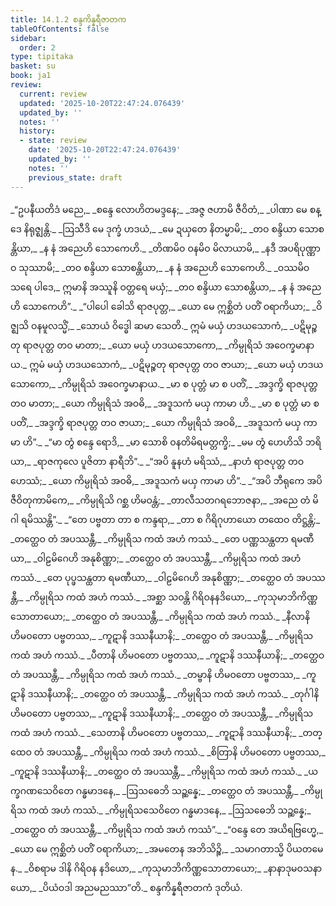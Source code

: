 ```yaml
---
title: 14.1.2 စန္ဒကိန္နရီဇာတက
tableOfContents: false
sidebar:
  order: 2
type: tipitaka
basket: su
book: ja1
review:
  current: review
  updated: '2025-10-20T22:47:24.076439'
  updated_by: ''
  notes: ''
  history:
  - state: review
    date: '2025-10-20T22:47:24.076439'
    updated_by: ''
    notes: ''
    previous_state: draft
---
```



<DynamicBreadcrumb />


<ReviewStatus review={frontmatter.review} showDetails={true} />

<HypothesisAnnotation frontmatter={frontmatter} />

<Division number="18" book="ja1" e="ch" v="22" p="277">

<Paragraph number="2566" type="verses" book="ja1">
_“ဥပနီယတိဒံ မညေ,_  
_စန္ဒေ လောဟိတမဒ္ဒနေ;_  
_အဇ္ဇ ဇဟာမိ ဇီဝိတံ,_  
_ပါဏာ မေ စန္ဒေ နိရုဇ္ဈန္တိ._  

</Paragraph>

</Division>
<Division number="19" book="ja1" e="ch" v="22" p="278">

<Paragraph number="2567" type="verses" book="ja1">
_ဩသီဒိ မေ ဒုက္ခံ ဟဒယံ,_  
_မေ ဍယှတေ နိတမ္မာမိ;_  
_တဝ စန္ဒိယာ သောစန္တိယာ,_  
_န နံ အညေဟိ သောကေဟိ._  

</Paragraph>

</Division>
<Division number="20" book="ja1" e="ch" v="22" p="278">

<Paragraph number="2568" type="verses" book="ja1">
_တိဏမိဝ ဝနမိဝ မိလာယာမိ,_  
_နဒီ အပရိပုဏ္ဏာဝ သုဿာမိ;_  
_တဝ စန္ဒိယာ သောစန္တိယာ,_  
_န နံ အညေဟိ သောကေဟိ._  

</Paragraph>

</Division>
<Division number="21" book="ja1" e="ch" v="22" p="278">

<Paragraph number="2569" type="verses" book="ja1">
_ဝဿမိဝ သရေ ပါဒေ,_  
ဣမာနိ အဿူနိ ဝတ္တရေ မယှံ;_  
_တဝ စန္ဒိယာ သောစန္တိယာ,_  
_န နံ အညေဟိ သောကေဟိ”._  

</Paragraph>

</Division>
<Division number="22" book="ja1" e="ch" v="22" p="278">

<Paragraph number="2570" type="verses" book="ja1">
_“ပါပေါ ခေါသိ ရာဇပုတ္တ,_  
_ယော မေ ဣစ္ဆိတံ ပတိံ ဝရာကိယာ;_  
_ဝိဇ္ဈသိ ဝနမူလသ္မိံ,_  
_သောယံ ဝိဒ္ဓေါ ဆမာ သေတိ._  

</Paragraph>

</Division>
<Division number="23" book="ja1" e="ch" v="22" p="278">

<Paragraph number="2571" type="verses" book="ja1">
ဣမံ မယှံ ဟဒယသောကံ,_  
_ပဋိမုဉ္စတု ရာဇပုတ္တ တဝ မာတာ;_  
_ယော မယှံ ဟဒယသောကော,_  
_ကိမ္ပုရိသံ အဝေက္ခမာနာယ._  

</Paragraph>

</Division>
<Division number="24" book="ja1" e="ch" v="22" p="278">

<Paragraph number="2572" type="verses" book="ja1">
ဣမံ မယှံ ဟဒယသောကံ,_  
_ပဋိမုဉ္စတု ရာဇပုတ္တ တဝ ဇာယာ;_  
_ယော မယှံ ဟဒယသောကော,_  
_ကိမ္ပုရိသံ အဝေက္ခမာနာယ._  

</Paragraph>

</Division>
<Division number="25" book="ja1" e="ch" v="22" p="278">

<Paragraph number="2573" type="verses" book="ja1">
_မာ စ ပုတ္တံ မာ စ ပတိံ,_  
_အဒ္ဒက္ခိ ရာဇပုတ္တ တဝ မာတာ;_  
_ယော ကိမ္ပုရိသံ အဝဓိ,_  
_အဒူသကံ မယှ ကာမာ ဟိ._  

</Paragraph>

</Division>
<Division number="26" book="ja1" e="ch" v="22" p="278">

<Paragraph number="2574" type="verses" book="ja1">
_မာ စ ပုတ္တံ မာ စ ပတိံ,_  
_အဒ္ဒက္ခိ ရာဇပုတ္တ တဝ ဇာယာ;_  
_ယော ကိမ္ပုရိသံ အဝဓိ,_  
_အဒူသကံ မယှ ကာမာ ဟိ”._  

</Paragraph>

</Division>
<Division number="27" book="ja1" e="ch" v="22" p="278">

<Paragraph number="2575" type="verses" book="ja1">
_“မာ တွံ စန္ဒေ ရောဒိ,_  
_မာ သောစိ ဝနတိမိရမတ္တက္ခိ;_  
_မမ တွံ ဟေဟိသိ ဘရိယာ,_  
_ရာဇကုလေ ပူဇိတာ နာရီဘိ”._  

</Paragraph>

</Division>
<Division number="28" book="ja1" e="ch" v="22" p="278">

<Paragraph number="2576" type="verses" book="ja1">
_“အပိ နူနဟံ မရိဿံ,_  
_နာဟံ ရာဇပုတ္တ တဝ ဟေဿံ;_  
_ယော ကိမ္ပုရိသံ အဝဓိ,_  
_အဒူသကံ မယှ ကာမာ ဟိ”._  

</Paragraph>

</Division>
<Division number="29" book="ja1" e="ch" v="22" p="278">

<Paragraph number="2577" type="verses" book="ja1">
_“အပိ ဘီရုကေ အပိ ဇီဝိတုကာမိကေ,_  
_ကိမ္ပုရိသိ ဂစ္ဆ ဟိမဝန္တံ;_  
_တာလီသတဂရဘောဇနာ,_  
_အညေ တံ မိဂါ ရမိဿန္တိ”._  

</Paragraph>

</Division>
<Division number="30" book="ja1" e="ch" v="22" p="279">

<Paragraph number="2578" type="verses" book="ja1">
_“တေ ပဗ္ဗတာ တာ စ ကန္ဒရာ,_  
_တာ စ ဂိရိဂုဟာယော တထေဝ တိဋ္ဌန္တိ;_  
_တတ္ထေဝ တံ အပဿန္တီ,_  
_ကိမ္ပုရိသ ကထံ အဟံ ကဿံ._  

</Paragraph>

</Division>
<Division number="31" book="ja1" e="ch" v="22" p="279">

<Paragraph number="2579" type="verses" book="ja1">
_တေ ပဏ္ဏသန္ထတာ ရမဏီယာ,_  
_ဝါဠမိဂေဟိ အနုစိဏ္ဏာ;_  
_တတ္ထေဝ တံ အပဿန္တီ,_  
_ကိမ္ပုရိသ ကထံ အဟံ ကဿံ._  

</Paragraph>

</Division>
<Division number="32" book="ja1" e="ch" v="22" p="279">

<Paragraph number="2580" type="verses" book="ja1">
_တေ ပုပ္ဖသန္ထတာ ရမဏီယာ,_  
_ဝါဠမိဂေဟိ အနုစိဏ္ဏာ;_  
_တတ္ထေဝ တံ အပဿန္တီ,_  
_ကိမ္ပုရိသ ကထံ အဟံ ကဿံ._  

</Paragraph>

</Division>
<Division number="33" book="ja1" e="ch" v="22" p="279">

<Paragraph number="2581" type="verses" book="ja1">
_အစ္ဆာ သဝန္တိ ဂိရိဝနနဒိယော,_  
_ကုသုမာဘိကိဏ္ဏသောတာယော;_  
_တတ္ထေဝ တံ အပဿန္တီ,_  
_ကိမ္ပုရိသ ကထံ အဟံ ကဿံ._  

</Paragraph>

</Division>
<Division number="34" book="ja1" e="ch" v="22" p="279">

<Paragraph number="2582" type="verses" book="ja1">
_နီလာနိ ဟိမဝတော ပဗ္ဗတဿ,_  
_ကူဋာနိ ဒဿနီယာနိ;_  
_တတ္ထေဝ တံ အပဿန္တီ,_  
_ကိမ္ပုရိသ ကထံ အဟံ ကဿံ._  

</Paragraph>

</Division>
<Division number="35" book="ja1" e="ch" v="22" p="279">

<Paragraph number="2583" type="verses" book="ja1">
_ပီတာနိ ဟိမဝတော ပဗ္ဗတဿ,_  
_ကူဋာနိ ဒဿနီယာနိ;_  
_တတ္ထေဝ တံ အပဿန္တီ,_  
_ကိမ္ပုရိသ ကထံ အဟံ ကဿံ._  

</Paragraph>

</Division>
<Division number="36" book="ja1" e="ch" v="22" p="279">

<Paragraph number="2584" type="verses" book="ja1">
_တမ္ဗာနိ ဟိမဝတော ပဗ္ဗတဿ,_  
_ကူဋာနိ ဒဿနီယာနိ;_  
_တတ္ထေဝ တံ အပဿန္တီ,_  
_ကိမ္ပုရိသ ကထံ အဟံ ကဿံ._  

</Paragraph>

</Division>
<Division number="37" book="ja1" e="ch" v="22" p="279">

<Paragraph number="2585" type="verses" book="ja1">
_တုင်္ဂါနိ ဟိမဝတော ပဗ္ဗတဿ,_  
_ကူဋာနိ ဒဿနီယာနိ;_  
_တတ္ထေဝ တံ အပဿန္တီ,_  
_ကိမ္ပုရိသ ကထံ အဟံ ကဿံ._  

</Paragraph>

</Division>
<Division number="38" book="ja1" e="ch" v="22" p="279">

<Paragraph number="2586" type="verses" book="ja1">
_သေတာနိ ဟိမဝတော ပဗ္ဗတဿ,_  
_ကူဋာနိ ဒဿနီယာနိ;_  
_တတ္ထေဝ တံ အပဿန္တီ,_  
_ကိမ္ပုရိသ ကထံ အဟံ ကဿံ._  

</Paragraph>

</Division>
<Division number="39" book="ja1" e="ch" v="22" p="279">

<Paragraph number="2587" type="verses" book="ja1">
_စိတြာနိ ဟိမဝတော ပဗ္ဗတဿ,_  
_ကူဋာနိ ဒဿနီယာနိ;_  
_တတ္ထေဝ တံ အပဿန္တီ,_  
_ကိမ္ပုရိသ ကထံ အဟံ ကဿံ._  

</Paragraph>

</Division>
<Division number="40" book="ja1" e="ch" v="22" p="279">

<Paragraph number="2588" type="verses" book="ja1">
_ယက္ခဂဏသေဝိတေ ဂန္ဓမာဒနေ,_  
_ဩသဓေဘိ သဉ္ဆန္နေ;_  
_တတ္ထေဝ တံ အပဿန္တီ,_  
_ကိမ္ပုရိသ ကထံ အဟံ ကဿံ._  

</Paragraph>

</Division>
<Division number="41" book="ja1" e="ch" v="22" p="279">

<Paragraph number="2589" type="verses" book="ja1">
_ကိမ္ပုရိသသေဝိတေ ဂန္ဓမာဒနေ,_  
_ဩသဓေဘိ သဉ္ဆန္နေ;_  
_တတ္ထေဝ တံ အပဿန္တီ,_  
_ကိမ္ပုရိသ ကထံ အဟံ ကဿံ”._  

</Paragraph>

</Division>
<Division number="42" book="ja1" e="ch" v="22" p="280">

<Paragraph number="2590" type="verses" book="ja1">
_“ဝန္ဒေ တေ အယိရဗြဟ္မေ,_  
_ယော မေ ဣစ္ဆိတံ ပတိံ ဝရာကိယာ;_  
_အမတေန အဘိသိဉ္စိ,_  
_သမာဂတာသ္မိ ပိယတမေန._  

</Paragraph>

</Division>
<Division number="43" book="ja1" e="ch" v="22" p="280">

<Paragraph number="2591" type="verses" book="ja1">
_ဝိစရာမ ဒါနိ ဂိရိဝန နဒိယော,_  
_ကုသုမာဘိကိဏ္ဏသောတာယော;_  
_နာနာဒုမဝသနာယော,_  
_ပိယံဝဒါ အညမညဿာ”တိ._  


</Paragraph>
</Division>

<Paragraph number="2592" type="center" book="ja1">
စန္ဒကိန္နရီဇာတကံ ဒုတိယံ.
</Paragraph>
